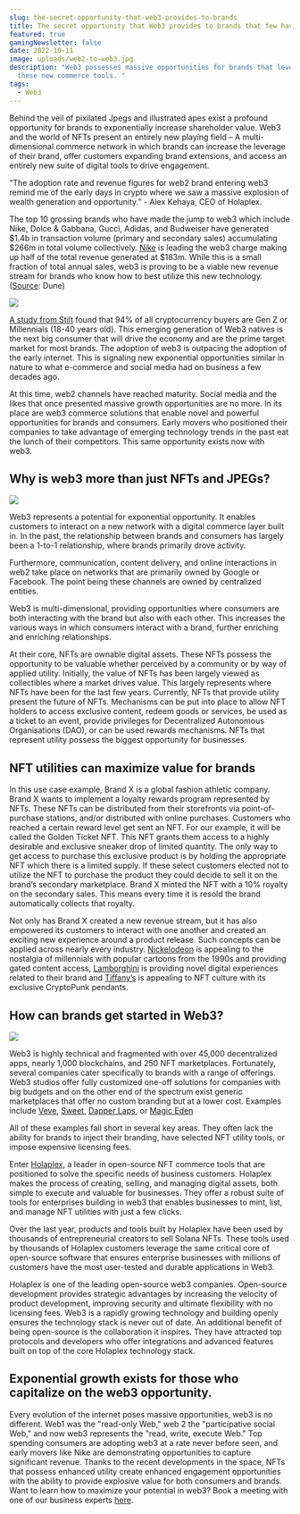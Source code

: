 ```yaml
---
slug: the-secret-opportunity-that-web3-provides-to-brands
title: The secret opportunity that Web3 provides to brands that few have realized
featured: true
gamingNewsletter: false
date: 2022-10-11
image: uploads/web2-to-web3.jpg
description: "Web3 possesses massive opportunities for brands that leverage
  these new commerce tools. "
tags:
  - Web3
---
```

Behind the veil of pixilated Jpegs and illustrated apes exist a profound opportunity for brands to exponentially increase shareholder value. Web3 and the world of NFTs present an entirely new playing field – A multi-dimensional commerce network in which brands can increase the leverage of their brand, offer customers expanding brand extensions, and access an entirely new suite of digital tools to drive engagement.



“The adoption rate and revenue figures for web2 brand entering web3 remind me of the early days in crypto where we saw a massive explosion of wealth generation and opportunity.” - Alex Kehaya, CEO of Holaplex. 

The top 10 grossing brands who have made the jump to web3 which include Nike, Dolce & Gabbana, Gucci, Adidas, and Budweiser have generated $1.4b in transaction volume (primary and secondary sales) accumulating $266m in total volume collectively. [Nike](https://blog.holaplex.com/post/nike-takes-just-do-it-to-the-next-level) is leading the web3 charge making up half of the total revenue generated at $183m. While this is a small fraction of total annual sales, web3 is proving to be a viable new revenue stream for brands who know how to best utilize this new technology. ([Source](https://dune.com/kingjames23/nft-project-possible-data-to-use): Dune) 

![](uploads/web3-brand-stats.jpg)

[A study from Stilt](https://www.stilt.com/blog/2021/03/vast-majority-crypto-buyers-millennials-gen-z/) found that 94% of all cryptocurrency buyers are Gen Z or Millennials (18-40 years old). This emerging generation of Web3 natives is the next big consumer that will drive the economy and are the prime target market for most brands. The adoption of web3 is outpacing the adoption of the early internet. This is signaling new exponential opportunities similar in nature to what e-commerce and social media had on business a few decades ago.



At this time, web2 channels have reached maturity. Social media and the likes that once presented massive growth opportunities are no more. In its place are web3 commerce solutions that enable novel and powerful opportunities for brands and consumers. Early movers who positioned their companies to take advantage of emerging technology trends in the past eat the lunch of their competitors. This same opportunity exists now with web3. 



## Why is web3 more than just NFTs and JPEGs? 

![](uploads/web3-commerce-network.jpg)

Web3 represents a potential for exponential opportunity. It enables customers to interact on a new network with a digital commerce layer built in. In the past, the relationship between brands and consumers has largely been a 1-to-1 relationship, where brands primarily drove activity.



Furthermore, communication, content delivery, and online interactions in web2 take place on networks that are primarily owned by Google or Facebook. The point being these channels are owned by centralized entities. 

Web3 is multi-dimensional, providing opportunities where consumers are both interacting with the brand but also with each other. This increases the various ways in which consumers interact with a brand, further enriching and enriching relationships. 



At their core, NFTs are ownable digital assets. These NFTs possess the opportunity to be valuable whether perceived by a community or by way of applied utility. Initially, the value of NFTs has been largely viewed as collectibles where a market drives value. This largely represents where NFTs have been for the last few years. Currently, NFTs that provide utility present the future of NFTs. Mechanisms can be put into place to allow NFT holders to access exclusive content, redeem goods or services, be used as a ticket to an event, provide privileges for Decentralized Autonomous Organisations (DAO), or can be used rewards mechanisms. NFTs that represent utility possess the biggest opportunity for businesses.

## NFT utilities can maximize value for brands

In this use case example, Brand X is a global fashion athletic company. Brand X wants to implement a loyalty rewards program represented by NFTs. These NFTs can be distributed from their storefronts via point-of-purchase stations, and/or distributed with online purchases. Customers who reached a certain reward level get sent an NFT. For our example, it will be called the Golden Ticket NFT. This NFT grants them access to a highly desirable and exclusive sneaker drop of limited quantity. The only way to get access to purchase this exclusive product is by holding the appropriate NFT which there is a limited supply. If these select customers elected not to utilize the NFT to purchase the product they could decide to sell it on the brand’s secondary marketplace. Brand X minted the NFT with a 10% royalty on the secondary sales. This means every time it is resold the brand automatically collects that royalty. 

Not only has Brand X created a new revenue stream, but it has also empowered its customers to interact with one another and created an exciting new experience around a product release. Such concepts can be applied across nearly every industry. [Nickelodeon](https://nickelodeon.xyz/) is appealing to the nostalgia of millennials with popular cartoons from the 1990s and providing gated content access, [Lamborghini](https://blog.holaplex.com/post/the-epic-roadtrip-lamborghinis-new-adventure-into-nfts) is providing novel digital experiences related to their brand and [Tiffany’s](https://blog.holaplex.com/post/tiffanys-drops-cryptopunk-pendants-and-raises-millions) is appealing to NFT culture with its exclusive CryptoPunk pendants.

## How can brands get started in Web3? 

![](uploads/command-center.jpg)

Web3 is highly technical and fragmented with over 45,000 decentralized apps, nearly 1,000 blockchains, and 250 NFT marketplaces. Fortunately, several companies cater specifically to brands with a range of offerings. Web3 studios offer fully customized one-off solutions for companies with big budgets and on the other end of the spectrum exist generic marketplaces that offer no custom branding but at a lower cost. Examples include [Veve](https://www.veve.me/), [Sweet](https://sweet.io/), [Dapper Laps](https://www.dapperlabs.com/), or [Magic Eden](https://www.magiceden.io/)



All of these examples fall short in several key areas. They often lack the ability for brands to inject their branding, have selected NFT utility tools, or impose expensive licensing fees.

Enter [Holaplex](https://holaplex.com/), a leader in open-source NFT commerce tools that are positioned to solve the specific needs of business customers. Holaplex makes the process of creating, selling, and managing digital assets, both simple to execute and valuable for businesses. They offer a robust suite of tools for enterprises building in web3 that enables businesses to mint, list, and manage NFT utilities with just a few clicks. 

Over the last year, products and tools built by Holaplex have been used by thousands of entrepreneurial creators to sell Solana NFTs. These tools used by thousands of Holaplex customers leverage the same critical core of open-source software that ensures enterprise businesses with millions of customers have the most user-tested and durable applications in Web3. 

Holaplex is one of the leading open-source web3 companies. Open-source development provides strategic advantages by increasing the velocity of product development, improving security and ultimate flexibility with no licensing fees. Web3 is a rapidly growing technology and building openly ensures the technology stack is never out of date. An additional benefit of being open-source is the collaboration it inspires. They have attracted top protocols and developers who offer integrations and advanced features built on top of the core Holaplex technology stack.  

## Exponential growth exists for those who capitalize on the web3 opportunity.

Every evolution of the internet poses massive opportunities, web3 is no different. Web1 was the "read-only Web," web 2 the "participative social Web," and now web3 represents the "read, write, execute Web." Top spending consumers are adopting web3 at a rate never before seen, and early movers like Nike are demonstrating opportunities to capture significant revenue. Thanks to the recent developments in the space, NFTs that possess enhanced utility create enhanced engagement opportunities with the ability to provide explosive value for both consumers and brands. Want to learn how to maximize your potential in web3? Book a meeting with one of our business experts [here](https://enterprise.holaplex.com/contact).